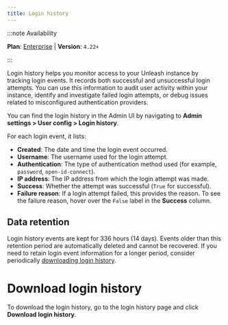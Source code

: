 ```yaml
---
title: Login history
---
```


:::note Availability

**Plan**: [Enterprise](https://www.getunleash.io/pricing) | **Version**: `4.22+`

:::

Login history helps you monitor access to your Unleash instance by tracking login events. It records both successful and unsuccessful login attempts. You can use this information to audit user activity within your instance, identify and investigate failed login attempts, or debug issues related to misconfigured authentication providers.

You can find the login history in the Admin UI by navigating to **Admin settings > User config > Login history**.

For each login event, it lists:

 - **Created**: The date and time the login event occurred.
 - **Username**: The username used for the login attempt.
 - **Authentication**: The type of authentication method used (for example, `password`, `open-id-connect`).
 - **IP address**: The IP address from which the login attempt was made.
 - **Success**: Whether the attempt was successful (`True` for successful).
 - **Failure reason**: If a login attempt failed, this provides the reason. To see the failure reason, hover over the `False` label in the **Success** column.

## Data retention

Login history events are kept for 336 hours (14 days). Events older than this retention period are automatically deleted and cannot be recovered. If you need to retain login event information for a longer period, consider periodically [downloading login history](#download-login-history).

# Download login history

To download the login history, go to the login history page and click **Download login history**.


